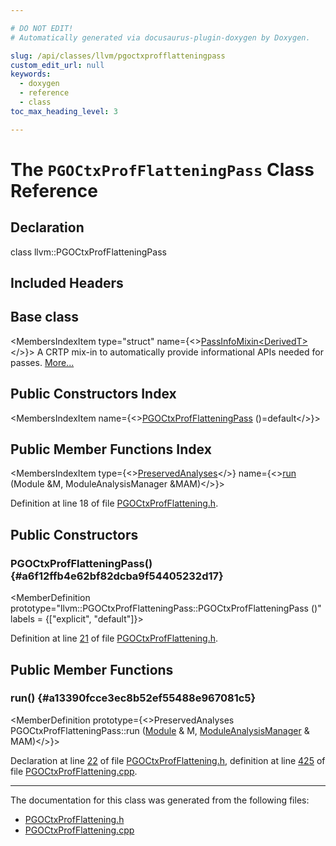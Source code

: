 ```yaml
---

# DO NOT EDIT!
# Automatically generated via docusaurus-plugin-doxygen by Doxygen.

slug: /api/classes/llvm/pgoctxprofflatteningpass
custom_edit_url: null
keywords:
  - doxygen
  - reference
  - class
toc_max_heading_level: 3

---
```





# The `PGOCtxProfFlatteningPass` Class Reference

<DoxygenPage pluginConfig={pluginConfig}>



## Declaration

<CodeBlock>class llvm::PGOCtxProfFlatteningPass</CodeBlock>

## Included Headers

<IncludesList>
<IncludesListItem
  filePath="llvm/Transforms/Instrumentation/PGOCtxProfFlattening.h"
  permalink="/docs/api/files/include/include/llvm/include/llvm/transforms/include/llvm/transforms/instrumentation/pgoctxprofflattening-h"
  isLocal="true" />
</IncludesList>

## Base class

<MembersIndex>

<MembersIndexItem
  type="struct"
  name={<><a href="/docs/api/structs/llvm/passinfomixin">PassInfoMixin&lt;DerivedT&gt;</a></>}>
A CRTP mix-in to automatically provide informational APIs needed for passes. <a href="/docs/api/structs/llvm/passinfomixin/#details">More...</a>
</MembersIndexItem>

</MembersIndex>

## Public Constructors Index

<MembersIndex>

<MembersIndexItem
  name={<><a href="#a6f12ffb4e62bf82dcba9f54405232d17">PGOCtxProfFlatteningPass</a> ()=default</>}>
</MembersIndexItem>

</MembersIndex>

## Public Member Functions Index

<MembersIndex>

<MembersIndexItem
  type={<><a href="/docs/api/classes/llvm/preservedanalyses">PreservedAnalyses</a></>}
  name={<><a href="#a13390fcce3ec8b52ef55488e967081c5">run</a> (Module &amp;M, ModuleAnalysisManager &amp;MAM)</>}>
</MembersIndexItem>

</MembersIndex>


Definition at line 18 of file <a href="/docs/api/files/include/include/llvm/include/llvm/transforms/include/llvm/transforms/instrumentation/pgoctxprofflattening-h">PGOCtxProfFlattening.h</a>.

<SectionDefinition>

## Public Constructors

### PGOCtxProfFlatteningPass() {#a6f12ffb4e62bf82dcba9f54405232d17}

<MemberDefinition
  prototype="llvm::PGOCtxProfFlatteningPass::PGOCtxProfFlatteningPass ()"
  labels = {["explicit", "default"]}>

Definition at line <a href="/docs/api/files/include/include/llvm/include/llvm/transforms/include/llvm/transforms/instrumentation/pgoctxprofflattening-h/#l00021">21</a> of file <a href="/docs/api/files/include/include/llvm/include/llvm/transforms/include/llvm/transforms/instrumentation/pgoctxprofflattening-h">PGOCtxProfFlattening.h</a>.
</MemberDefinition>

</SectionDefinition>

<SectionDefinition>

## Public Member Functions

### run() {#a13390fcce3ec8b52ef55488e967081c5}

<MemberDefinition
  prototype={<>PreservedAnalyses PGOCtxProfFlatteningPass::run (<a href="/docs/api/classes/llvm/module">Module</a> &amp; M, <a href="/docs/api/namespaces/llvm/#af9c9208365fd9ce11392b4d79485e259">ModuleAnalysisManager</a> &amp; MAM)</>}>

Declaration at line <a href="/docs/api/files/include/include/llvm/include/llvm/transforms/include/llvm/transforms/instrumentation/pgoctxprofflattening-h/#l00022">22</a> of file <a href="/docs/api/files/include/include/llvm/include/llvm/transforms/include/llvm/transforms/instrumentation/pgoctxprofflattening-h">PGOCtxProfFlattening.h</a>, definition at line <a href="/docs/api/files/lib/lib/transforms/lib/transforms/instrumentation/pgoctxprofflattening-cpp/#l00425">425</a> of file <a href="/docs/api/files/lib/lib/transforms/lib/transforms/instrumentation/pgoctxprofflattening-cpp">PGOCtxProfFlattening.cpp</a>.
</MemberDefinition>

</SectionDefinition>

<hr/>

The documentation for this class was generated from the following files:

<ul>
<li><a href="/docs/api/files/include/include/llvm/include/llvm/transforms/include/llvm/transforms/instrumentation/pgoctxprofflattening-h">PGOCtxProfFlattening.h</a></li>
<li><a href="/docs/api/files/lib/lib/transforms/lib/transforms/instrumentation/pgoctxprofflattening-cpp">PGOCtxProfFlattening.cpp</a></li>
</ul>

</DoxygenPage>

